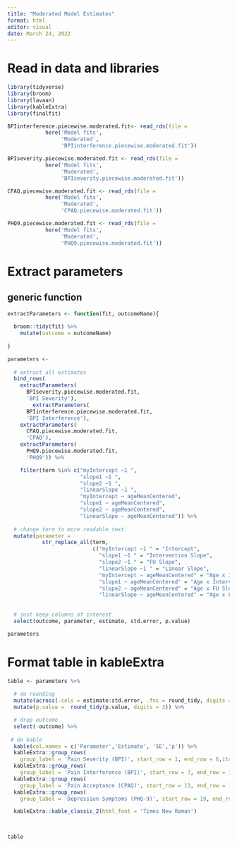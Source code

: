 ```yaml
---
title: "Moderated Model Estimates"
format: html
editor: visual
date: March 24, 2022
---
```


# Read in data and libraries

```r

library(tidyverse)
library(broom)
library(lavaan)
library(kableExtra)
library(finalfit)
```

```r


BPIinterference.piecewise.moderated.fit<- read_rds(file = 
            here('Model fits',
                 'Moderated',
                 'BPIinterference.piecewise.moderated.fit'))

BPIseverity.piecewise.moderated.fit <- read_rds(file = 
            here('Model fits',
                 'Moderated',
                 'BPIseverity.piecewise.moderated.fit'))

CPAQ.piecewise.moderated.fit <- read_rds(file = 
            here('Model fits',
                 'Moderated',
                 'CPAQ.piecewise.moderated.fit'))

PHQ9.piecewise.moderated.fit <- read_rds(file = 
            here('Model fits',
                 'Moderated',
                 'PHQ9.piecewise.moderated.fit'))


```

# Extract parameters

## generic function

```r

extractParameters <- function(fit, outcomeName){
  
  broom::tidy(fit) %>%
    mutate(outcome = outcomeName)
  
}

```

```r

parameters <- 
  
  # extract all estimates
  bind_rows(
    extractParameters(
      BPIseverity.piecewise.moderated.fit, 
      'BPI Severity'),
        extractParameters(
      BPIinterference.piecewise.moderated.fit, 
      'BPI Interference'),
    extractParameters(
      CPAQ.piecewise.moderated.fit, 
      'CPAQ'),
    extractParameters(
      PHQ9.piecewise.moderated.fit, 
      'PHQ9')) %>%

    filter(term %in% c("myIntercept ~1 ", 
                       "slope1 ~1 ",
                       "slope2 ~1 ",
                       "linearSlope ~1 ",
                       "myIntercept ~ ageMeanCentered",
                       "slope1 ~ ageMeanCentered",
                       "slope2 ~ ageMeanCentered",
                       "linearSlope ~ ageMeanCentered")) %>%
  
  # change term to more readable text
  mutate(parameter = 
           str_replace_all(term, 
                           c("myIntercept ~1 " = "Intercept",
                             "slope1 ~1 " = "Intervention Slope",
                             "slope2 ~1 " = "FU Slope",
                             "linearSlope ~1 " = "Linear Slope",
                             "myIntercept ~ ageMeanCentered" = "Age x Intercept",
                             "slope1 ~ ageMeanCentered" = "Age x Intervention Slope",
                             "slope2 ~ ageMeanCentered" = "Age x FU Slope",
                             "linearSlope ~ ageMeanCentered" = "Age x Linear Slope"))) %>%
         
  
  # just keep columns of interest
  select(outcome, parameter, estimate, std.error, p.value)

```

```r

parameters

```

# Format table in kableExtra

```r
table <- parameters %>%
  
  # do rounding
  mutate(across(.cols = estimate:std.error, .fns = round_tidy, digits = 2)) %>%
  mutate(p.value =  round_tidy(p.value, digits = 3)) %>%

  # drop outcome
  select(-outcome) %>%
  
 # do kable
  kable(col.names = c('Parameter','Estimate', 'SE','p')) %>%
  kableExtra::group_rows(
    group_label = 'Pain Severity (BPI)', start_row = 1, end_row = 6,italic = TRUE, bold = FALSE) %>%
  kableExtra::group_rows(
    group_label = 'Pain Interference (BPI)', start_row = 7, end_row = 12,italic = TRUE, bold = FALSE) %>%
  kableExtra::group_rows(
    group_label = 'Pain Acceptance (CPAQ)', start_row = 13, end_row = 18,italic = TRUE, bold = FALSE) %>%
  kableExtra::group_rows(
    group_label = 'Depression Symptoms (PHQ-9)', start_row = 19, end_row = 24,italic = TRUE, bold = FALSE) %>%

  kableExtra::kable_classic_2(html_font = 'Times New Roman')
  


table 
```
